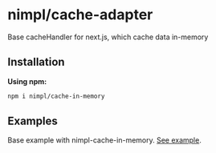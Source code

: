 # nimpl/cache-adapter

Base cacheHandler for next.js, which cache data in-memory

## Installation

**Using npm:**
```sh npm2yarn copy
npm i nimpl/cache-in-memory
```

## Examples

Base example with nimpl-cache-in-memory. [See example](https://github.com/vordgi/nimpl-cache/tree/main/example).
